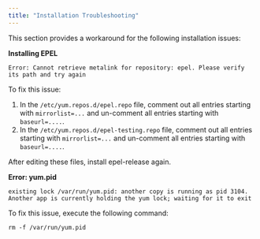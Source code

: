 ```yaml
---
title: "Installation Troubleshooting"
---
```


<div id="troubleshooting" class="registered_link"></div>


This section provides a workaround for the following installation issues:

**Installing EPEL**

`Error: Cannot retrieve metalink for repository: epel. Please verify its path and try again`

To fix this issue:

1.  In the `/etc/yum.repos.d/epel.repo` file, comment out all entries starting with `mirrorlist=...` and un-comment all entries starting with `baseurl=....`.
2.  In the `/etc/yum.repos.d/epel-testing.repo` file, comment out all entries starting with `mirrorlist=...` and un-comment all entries starting with `baseurl=....`.

After editing these files, install epel-release again.

**Error: yum.pid**

`existing lock /var/run/yum.pid: another copy is running as pid 3104.` `Another app is currently holding the yum lock; waiting for it to exit`

To fix this issue, execute the following command:

    rm -f /var/run/yum.pid
